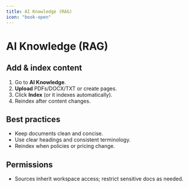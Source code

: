 ```yaml
---
title: AI Knowledge (RAG)
icon: "book-open"
---
```


# AI Knowledge (RAG)

## Add & index content
1. Go to **AI Knowledge**.
2. **Upload** PDFs/DOCX/TXT or create pages.
3. Click **Index** (or it indexes automatically).
4. Reindex after content changes.

## Best practices
- Keep documents clean and concise.
- Use clear headings and consistent terminology.
- Reindex when policies or pricing change.

## Permissions
- Sources inherit workspace access; restrict sensitive docs as needed.
